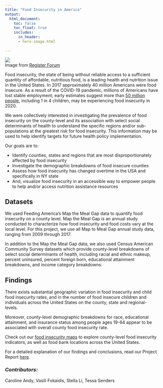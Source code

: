 ```yaml
---
title: "Food Insecurity in America"
output:
  html_document:
    toc: false
    toc_float: true
    includes:
      in_header: 
      - hero-image.html
    
---
```


<style>
body {
    position: relative;
    padding-left: 1em;
    left: 0px;}
</style>

![](https://registerforum.org/wp-content/uploads/2020/06/COVIDFoodLaraGaray.jpg)\
Image from [Register Forum](https://registerforum.org/12158/opinion/covid-19-sheds-light-on-food-disparity/)

Food insecurity, the state of being without reliable access to a sufficient quantity of affordable, nutritious food, is a leading health and nutrition issue in the United States. In 2017 approximately 40 million Americans were food insecure. As a result of the COVID-19 pandemic, millions of Americans have lost stable employment; early estimates suggest more than [50 million people](https://www.feedingamerica.org/sites/default/files/2020-10/Brief_Local%20Impact_10.2020_0.pdf), including 1 in 4 children, may be experiencing food insecurity in 2020. 

We were collectively interested in investigating the prevalence of food insecurity on the county-level and its association with select social determinants of health to understand the specific regions and/or sub-populations at the greatest risk for food insecurity. This information may be used to help identify targets for future health policy implementation. 

Our goals are to: 

- Identify counties, states and regions that are most disproportionately affected by food insecurity
- Investigate the demographic breakdowns of food insecure counties
- Assess how food insecurity has changed overtime in the USA and specifically in NY state
- And, visualize food insecurity in an accessible way to empower people to help and/or access nutrition assistance resources 

## Datasets

We used Feeding America's Map the Meal Gap data to quantify food insecurity on a county level. Map the Meal Gap is an annual study conducted to characterize how food insecurity and food costs vary at the local level. For this project, we use all Map to Meal Gap annual study data, ranging from 2009 through 2017. 

In addition to the Map the Meal Gap data, we also used Census American Community Survey datasets which provide county-level breakdowns of select social determinants of health, including racial and ethnic makeup, percent uninsured, percent foreign born, educational attainment breakdowns, and income category breakdowns. 

## Findings

There exists substantial geographic variation in food insecurity and child food insecurity rates, and in the number of food insecure children and individuals across the United States on the county, state and regional-levels. 

Moreover, county-level demographic breakdowns for race, educational attainment, and insurance status among people ages 19-64 appear to be associated with overall county food insecurity rate. 

Check out our [food insecurity maps](https://tessas.shinyapps.io/countymaps/) to explore county-level food insecurity indicators, as well as food bank locations across the United States. 

For a detailed explanation of our findings and conclusions, read our Project Report [here](https://alc2279.github.io/p8105_final_project/final_project_report.html).

### *Contributors:* 
Caroline Andy, Vasili Fokaidis, Stella Li, Tessa Senders
